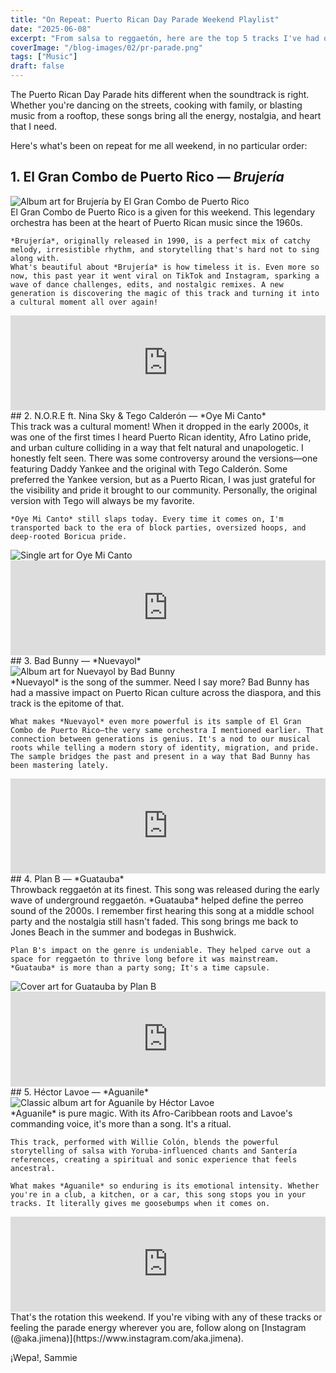 ```yaml
---
title: "On Repeat: Puerto Rican Day Parade Weekend Playlist"
date: "2025-06-08"
excerpt: "From salsa to reggaetón, here are the top 5 tracks I've had on repeat this Puerto Rican Day Parade weekend #Nuyorican 🇵🇷 🐸"
coverImage: "/blog-images/02/pr-parade.png"
tags: ["Music"]
draft: false
---
```



<span className="font-normal">The Puerto Rican Day Parade hits different when the soundtrack is right.</span> Whether you're dancing on the streets, cooking with family, or blasting music from a rooftop, these songs bring all the energy, nostalgia, and heart that I need.

Here's what's been on repeat for me all weekend, in no particular order:

## 1. El Gran Combo de Puerto Rico — *Brujería*
<div className="flex flex-col sm:flex-row gap-4 sm:gap-8 items-start">
  <Image 
    src="/blog-images/02/Brujeria.jpeg"
    width={120}
    height={180}
    className="w-full sm:w-1/3 h-auto m-0"
    alt="Album art for Brujería by El Gran Combo de Puerto Rico"
    caption="A salsa classic that gets the whole block moving."
  />
  <div className="flex-1">
    El Gran Combo de Puerto Rico is a given for this weekend. This legendary orchestra has been at the heart of Puerto Rican music since the 1960s. 
  
    *Brujería*, originally released in 1990, is a perfect mix of catchy melody, irresistible rhythm, and storytelling that's hard not to sing along with.
    What's beautiful about *Brujería* is how timeless it is. Even more so now, this past year it went viral on TikTok and Instagram, sparking a wave of dance challenges, edits, and nostalgic remixes. A new generation is discovering the magic of this track and turning it into a cultural moment all over again!
  </div>
</div>
<div className="my-8">
  <iframe style={{ borderRadius: '12px' }} src="https://open.spotify.com/embed/track/0k1hbeZodoEw34FAdbh8xM?utm_source=generator" width="100%" height="152" frameBorder="0" allow="autoplay; clipboard-write; encrypted-media; fullscreen; picture-in-picture" loading="lazy"></iframe>
</div>
## 2. N.O.R.E ft. Nina Sky & Tego Calderón — *Oye Mi Canto*
<div className="flex flex-col sm:flex-row gap-4 sm:gap-8 items-start">
  <div className="flex-1">
    This track was a cultural moment! When it dropped in the early 2000s, it was one of the first times I heard Puerto Rican identity, Afro Latino pride, and urban culture colliding in a way that felt natural and unapologetic. I honestly felt seen.
    There was some controversy around the versions—one featuring Daddy Yankee and the original with Tego Calderón. Some preferred the Yankee version, but as a Puerto Rican, I was just grateful for the visibility and pride it brought to our community. Personally, the original version with Tego will always be my favorite.

    *Oye Mi Canto* still slaps today. Every time it comes on, I'm transported back to the era of block parties, oversized hoops, and deep-rooted Boricua pride.
  </div>
  <Image 
    src="/blog-images/02/OyeMiCanto.jpeg" 
    width={120}
    height={180}
    className="w-full sm:w-1/3 h-auto m-0"  
    alt="Single art for Oye Mi Canto"
    caption="An early 2000s anthem that shouted 'Latino' from the rooftops."
  />
</div>
<div className="my-8">
  <iframe style={{ borderRadius: '12px' }} src="https://open.spotify.com/embed/track/2D5xADKFIU69jBddGcpXR9?utm_source=generator" width="100%" height="152" frameBorder="0" allow="autoplay; clipboard-write; encrypted-media; fullscreen; picture-in-picture" loading="lazy"></iframe>
</div>
## 3. Bad Bunny — *Nuevayol*
<div className="flex flex-col sm:flex-row gap-4 sm:gap-8 items-start">
  <Image 
    src="/blog-images/02/Nuevayol.jpeg" 
    width={120}
    height={180}
    className="w-full sm:w-1/3 h-auto m-0"  
    alt="Album art for Nuevayol by Bad Bunny"
    caption="A gritty, reflective track about Puerto Rican identity in NYC."
  />
  <div className="flex-1">
    *Nuevayol* is the song of the summer. Need I say more? Bad Bunny has had a massive impact on Puerto Rican culture across the diaspora, and this track is the epitome of that.

    What makes *Nuevayol* even more powerful is its sample of El Gran Combo de Puerto Rico—the very same orchestra I mentioned earlier. That connection between generations is genius. It's a nod to our musical roots while telling a modern story of identity, migration, and pride. The sample bridges the past and present in a way that Bad Bunny has been mastering lately.
  </div>
</div>
<div className="my-8">
  <iframe style={{ borderRadius: '12px' }} src="https://open.spotify.com/embed/track/5TFD2bmFKGhoCRbX61nXY5?utm_source=generator" width="100%" height="152" frameBorder="0" allow="autoplay; clipboard-write; encrypted-media; fullscreen; picture-in-picture" loading="lazy"></iframe>
</div>
## 4. Plan B — *Guatauba*
<div className="flex flex-col sm:flex-row gap-4 sm:gap-8 items-start">
  <div className="flex-1">
    Throwback reggaetón at its finest. This song was released during the early wave of underground reggaetón. *Guatauba* helped define the perreo sound of the 2000s. I remember first hearing this song at a middle school party and <span className="underline decoration-gray-400">the nostalgia still hasn't faded</span>. This song brings me back to Jones Beach in the summer and bodegas in Bushwick. 

    Plan B's impact on the genre is undeniable. They helped carve out a space for reggaetón to thrive long before it was mainstream. *Guatauba* is more than a party song; It's a time capsule.
  </div>
  <Image 
    src="/blog-images/02/Guatauba.jpeg" 
    width={120}
    height={180}
    className="w-full sm:w-1/3 h-auto m-0"  
    alt="Cover art for Guatauba by Plan B"
    caption="One word: perreo. This song brings the club to the sidewalk."
  />
</div>
<div className="my-8">
  <iframe style={{ borderRadius: '12px' }} src="https://open.spotify.com/embed/track/0xJFWROBNTBL4sKEuA5pm6?utm_source=generator" width="100%" height="152" frameBorder="0" allow="autoplay; clipboard-write; encrypted-media; fullscreen; picture-in-picture" loading="lazy"></iframe>
</div>
## 5. Héctor Lavoe — *Aguanile*
<div className="flex flex-col sm:flex-row gap-4 sm:gap-8 items-start">
  <Image 
    src="/blog-images/02/Aguanile.jpeg" 
    width={120}
    height={180}
    className="w-full md:w-1/3 h-auto m-0"  
    alt="Classic album art for Aguanile by Héctor Lavoe"
    caption="Spiritual, soulful, and intensely powerful."
  />
  <div className="flex-1">
    *Aguanile* is pure magic. With its Afro-Caribbean roots and Lavoe's commanding voice, it's more than a song. It's a ritual.

    This track, performed with Willie Colón, blends the powerful storytelling of salsa with Yoruba-influenced chants and Santería references, creating a spiritual and sonic experience that feels ancestral.

    What makes *Aguanile* so enduring is its emotional intensity. Whether you're in a club, a kitchen, or a car, this song stops you in your tracks. It literally gives me goosebumps when it comes on.
  </div>
</div>
<div className="my-8">
  <iframe style={{ borderRadius: '12px' }} src="https://open.spotify.com/embed/track/0PIvjAOQGDWE8Z45dMqj3r?utm_source=generator" width="100%" height="152" frameBorder="0" allow="autoplay; clipboard-write; encrypted-media; fullscreen; picture-in-picture" loading="lazy"></iframe>
</div>
That's the rotation this weekend. If you're vibing with any of these tracks or feeling the parade energy wherever you are, follow along on [Instagram (@aka.jimena)](https://www.instagram.com/aka.jimena). 

¡Wepa!,
<Signature>
  Sammie
</Signature>
